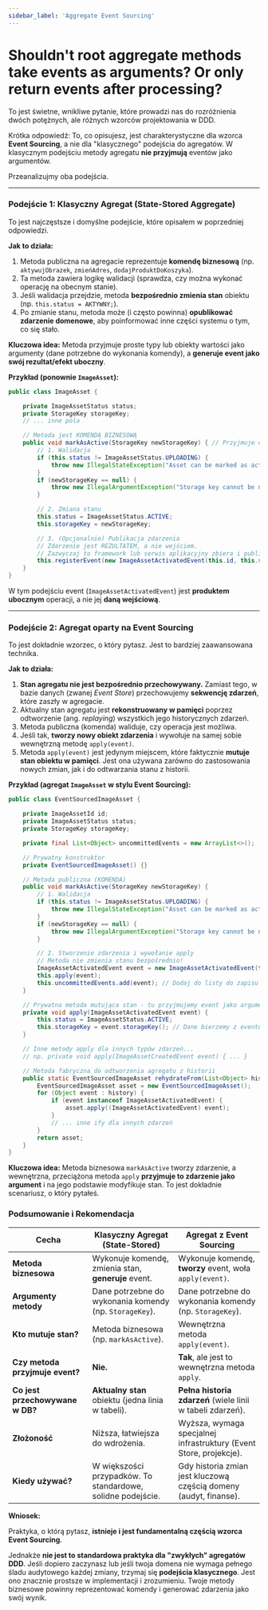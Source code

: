 ```yaml
---
sidebar_label: 'Aggregate Event Sourcing'
---
```


# Shouldn't root aggregate methods take events as arguments? Or only return events after processing?

To jest świetne, wnikliwe pytanie, które prowadzi nas do rozróżnienia dwóch potężnych, ale różnych wzorców projektowania w DDD.

Krótka odpowiedź: To, co opisujesz, jest charakterystyczne dla wzorca **Event Sourcing**, a nie dla "klasycznego" podejścia do agregatów. W klasycznym podejściu metody agregatu **nie przyjmują** eventów jako argumentów.

Przeanalizujmy oba podejścia.

---

### Podejście 1: Klasyczny Agregat (State-Stored Aggregate)

To jest najczęstsze i domyślne podejście, które opisałem w poprzedniej odpowiedzi.

**Jak to działa:**
1.  Metoda publiczna na agregacie reprezentuje **komendę biznesową** (np. `aktywujObrazek`, `zmieńAdres`, `dodajProduktDoKoszyka`).
2.  Ta metoda zawiera logikę walidacji (sprawdza, czy można wykonać operację na obecnym stanie).
3.  Jeśli walidacja przejdzie, metoda **bezpośrednio zmienia stan** obiektu (np. `this.status = AKTYWNY;`).
4.  Po zmianie stanu, metoda może (i często powinna) **opublikować zdarzenie domenowe**, aby poinformować inne części systemu o tym, co się stało.

**Kluczowa idea:** Metoda przyjmuje proste typy lub obiekty wartości jako argumenty (dane potrzebne do wykonania komendy), a **generuje event jako swój rezultat/efekt uboczny**.

**Przykład (ponownie `ImageAsset`):**

```java
public class ImageAsset {

    private ImageAssetStatus status;
    private StorageKey storageKey;
    // ... inne pola

    // Metoda jest KOMENDĄ BIZNESOWĄ
    public void markAsActive(StorageKey newStorageKey) { // Przyjmuje dane, nie event!
        // 1. Walidacja
        if (this.status != ImageAssetStatus.UPLOADING) {
            throw new IllegalStateException("Asset can be marked as active only from UPLOADING state.");
        }
        if (newStorageKey == null) {
            throw new IllegalArgumentException("Storage key cannot be null.");
        }

        // 2. Zmiana stanu
        this.status = ImageAssetStatus.ACTIVE;
        this.storageKey = newStorageKey;

        // 3. (Opcjonalnie) Publikacja zdarzenia
        // Zdarzenie jest REZULTATEM, a nie wejściem.
        // Zazwyczaj to framework lub serwis aplikacyjny zbiera i publikuje te zdarzenia.
        this.registerEvent(new ImageAssetActivatedEvent(this.id, this.storageKey));
    }
}
```

W tym podejściu event (`ImageAssetActivatedEvent`) jest **produktem ubocznym** operacji, a nie jej **daną wejściową**.

---

### Podejście 2: Agregat oparty na Event Sourcing

To jest dokładnie wzorzec, o który pytasz. Jest to bardziej zaawansowana technika.

**Jak to działa:**
1.  **Stan agregatu nie jest bezpośrednio przechowywany.** Zamiast tego, w bazie danych (zwanej *Event Store*) przechowujemy **sekwencję zdarzeń**, które zaszły w agregacie.
2.  Aktualny stan agregatu jest **rekonstruowany w pamięci** poprzez odtworzenie (ang. *replaying*) wszystkich jego historycznych zdarzeń.
3.  Metoda publiczna (komenda) waliduje, czy operacja jest możliwa.
4.  Jeśli tak, **tworzy nowy obiekt zdarzenia** i wywołuje na samej sobie wewnętrzną metodę `apply(event)`.
5.  Metoda `apply(event)` jest jedynym miejscem, które faktycznie **mutuje stan obiektu w pamięci**. Jest ona używana zarówno do zastosowania nowych zmian, jak i do odtwarzania stanu z historii.

**Przykład (agregat `ImageAsset` w stylu Event Sourcing):**

```java
public class EventSourcedImageAsset {

    private ImageAssetId id;
    private ImageAssetStatus status;
    private StorageKey storageKey;

    private final List<Object> uncommittedEvents = new ArrayList<>();

    // Prywatny konstruktor
    private EventSourcedImageAsset() {}

    // Metoda publiczna (KOMENDA)
    public void markAsActive(StorageKey newStorageKey) {
        // 1. Walidacja
        if (this.status != ImageAssetStatus.UPLOADING) {
            throw new IllegalStateException("Asset can be marked as active only from UPLOADING state.");
        }
        if (newStorageKey == null) {
            throw new IllegalArgumentException("Storage key cannot be null.");
        }

        // 2. Stworzenie zdarzenia i wywołanie apply
        // Metoda nie zmienia stanu bezpośrednio!
        ImageAssetActivatedEvent event = new ImageAssetActivatedEvent(this.id, newStorageKey);
        this.apply(event);
        this.uncommittedEvents.add(event); // Dodaj do listy do zapisu
    }

    // Prywatna metoda mutująca stan - tu przyjmujemy event jako argument!
    private void apply(ImageAssetActivatedEvent event) {
        this.status = ImageAssetStatus.ACTIVE;
        this.storageKey = event.storageKey(); // Dane bierzemy z eventu
    }

    // Inne metody apply dla innych typów zdarzeń...
    // np. private void apply(ImageAssetCreatedEvent event) { ... }

    // Metoda fabryczna do odtworzenia agregatu z historii
    public static EventSourcedImageAsset rehydrateFrom(List<Object> history) {
        EventSourcedImageAsset asset = new EventSourcedImageAsset();
        for (Object event : history) {
            if (event instanceof ImageAssetActivatedEvent) {
                asset.apply((ImageAssetActivatedEvent) event);
            }
            // ... inne ify dla innych zdarzeń
        }
        return asset;
    }
}
```

**Kluczowa idea:** Metoda biznesowa `markAsActive` tworzy zdarzenie, a wewnętrzna, przeciążona metoda `apply` **przyjmuje to zdarzenie jako argument** i na jego podstawie modyfikuje stan. To jest dokładnie scenariusz, o który pytałeś.

### Podsumowanie i Rekomendacja

| Cecha                                | Klasyczny Agregat (State-Stored)                                | Agregat z Event Sourcing                                           |
| ------------------------------------ | --------------------------------------------------------------- | ------------------------------------------------------------------ |
| **Metoda biznesowa**                 | Wykonuje komendę, zmienia stan, **generuje** event.              | Wykonuje komendę, **tworzy** event, woła `apply(event)`.           |
| **Argumenty metody**                 | Dane potrzebne do wykonania komendy (np. `StorageKey`).         | Dane potrzebne do wykonania komendy (np. `StorageKey`).            |
| **Kto mutuje stan?**                 | Metoda biznesowa (np. `markAsActive`).                          | Wewnętrzna metoda `apply(event)`.                                  |
| **Czy metoda przyjmuje event?**      | **Nie.**                                                        | **Tak**, ale jest to wewnętrzna metoda `apply`.                    |
| **Co jest przechowywane w DB?**      | **Aktualny stan** obiektu (jedna linia w tabeli).                 | **Pełna historia zdarzeń** (wiele linii w tabeli zdarzeń).         |
| **Złożoność**                        | Niższa, łatwiejsza do wdrożenia.                                | Wyższa, wymaga specjalnej infrastruktury (Event Store, projekcje). |
| **Kiedy używać?**                    | W większości przypadków. To standardowe, solidne podejście.     | Gdy historia zmian jest kluczową częścią domeny (audyt, finanse).   |

**Wniosek:**

Praktyka, o którą pytasz, **istnieje i jest fundamentalną częścią wzorca Event Sourcing**.

Jednakże **nie jest to standardowa praktyka dla "zwykłych" agregatów DDD**. Jeśli dopiero zaczynasz lub jeśli twoja domena nie wymaga pełnego śladu audytowego każdej zmiany, trzymaj się **podejścia klasycznego**. Jest ono znacznie prostsze w implementacji i zrozumieniu. Twoje metody biznesowe powinny reprezentować komendy i generować zdarzenia jako swój wynik.

